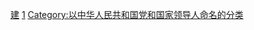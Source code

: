 {{Catmore}}

[[Category:董浩云家族|建]]
[[Category:香港特别行政区行政长官|1]]
[[Category:以中华人民共和国党和国家领导人命名的分类|Category:以中华人民共和国党和国家领导人命名的分类]]